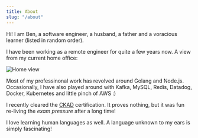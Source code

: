 ```yaml
---
title: About
slug: "/about"
---
```


Hi! I am Ben, a software engineer, a husband, a father and a voracious learner (listed in random order).

I have been working as a remote engineer for quite a few years now. A view from my current home office:

![Home view](./c7284d1f-cbe0-41ef-84de-a3caa48b31c5.jpeg)

Most of my professinonal work has revolved around Golang and Node.js. Occasionally, I have also played around with Kafka, MySQL, Redis, Datadog, Docker, Kubernetes and little pinch of AWS :)

I recently cleared the [CKAD](https://www.cncf.io/certification/ckad/) certification. It proves nothing, but it was fun re-living the _exam pressure_ after a long time!

I love learning human languages as well. A language unknown to my ears is simply fascinating!
